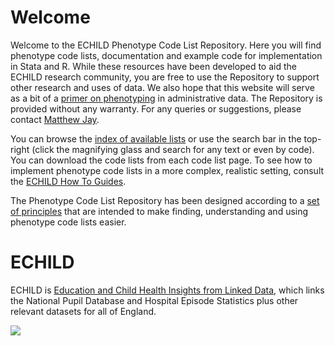 # Welcome {.unnumbered}

Welcome to the ECHILD Phenotype Code List Repository. Here you will find phenotype code lists, documentation and example code for implementation in Stata and R. While these resources have been developed to aid the ECHILD research community, you are free to use the Repository to support other research and uses of data. We also hope that this website will serve as a bit of a [primer on phenotyping](primer.qmd) in administrative data. The Repository is provided without any warranty. For any queries or suggestions, please contact [Matthew Jay](mailto:matthew.jay@ucl.ac.uk).

You can browse the [index of available lists](code_list_index.qmd) or use the search bar in the top-right (click the magnifying glass and search for any text or even by code). You can download the code lists from each code list page. To see how to implement phenotype code lists in a more complex, realistic setting, consult the [ECHILD How To Guides](https://howto.echild.ac.uk){target="_blank"}.

The Phenotype Code List Repository has been designed according to a [set of principles](principles.qmd) that are intended to make finding, understanding and using phenotype code lists easier.

# ECHILD

ECHILD is [Education and Child Health Insights from Linked Data](https://www.echild.ac.uk){target="_blank"}, which links the National Pupil Database and Hospital Episode Statistics plus other relevant datasets for all of England.

![](static/echild-intro.png){fig-alt="The ECHILD logo."}    
